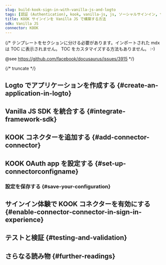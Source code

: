 ```yaml
---
slug: build-kook-sign-in-with-vanilla-js-and-logto
tags: [認証 (Authentication), kook, vanilla-js, js, ソーシャルサインイン, サインイン, ログイン]
title: KOOK サインインを Vanilla JS で構築する方法
sdk: Vanilla JS
connector: KOOK
---
```


{/*
  テンプレートをセクションに分ける必要があります。インポートされた mdx は TOC に表示されません。
  TOC をカスタマイズする方法もありません。 :-)

  @see https://github.com/facebook/docusaurus/issues/3915
*/}




{/* truncate */}

<Intro connector={connector} sdk="Vanilla JS" link="https://en.wikipedia.org/wiki/ECMAScript" />

## Logto でアプリケーションを作成する \{#create-an-application-in-logto}

<CreateApplication type="シングルページアプリ" framework="Vanilla JS" />

## Vanilla JS SDK を統合する \{#integrate-framework-sdk}

<IntegrateSdk />

## KOOK コネクターを追加する \{#add-connector-connector}

<AddSocialConnector connector={connector} framework="Vanilla JS" />

## KOOK OAuth app を設定する \{#set-up-connectorconfigname}

<ConnectorGuide />

### 設定を保存する \{#save-your-configuration}

<SaveYourConfiguration connector={connector} />

## サインイン体験で KOOK コネクターを有効にする \{#enable-connector-connector-in-sign-in-experience}

<EnableSocialConnector connector={connector} />

## テストと検証 \{#testing-and-validation}

<TestingAndValidation connector={connector} sdk="Vanilla JS" />

## さらなる読み物 \{#further-readings}

<FurtherReadings />
